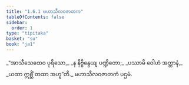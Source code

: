 ```yaml
---
title: "1.6.1 မဟာသီလဝဇာတက"
tableOfContents: false
sidebar:
  order: 1
type: "tipitaka"
basket: "su"
book: "ja1"
---
```



<DynamicBreadcrumb />

<Division number="51" book="ja1">

<Paragraph number="113" type="verses" book="ja1">
_“အာသီသေထေဝ ပုရိသော,_  
_န နိဗ္ဗိန္ဒေယျ ပဏ္ဍိတော;_  
_ပဿာမိ ဝေါဟံ အတ္တာနံ,_  
_ယထာ ဣစ္ဆိံ တထာ အဟူ”တိ._  


</Paragraph>
</Division>

<Paragraph number="114" type="center" book="ja1">
မဟာသီလဝဇာတကံ ပဌမံ.
</Paragraph>